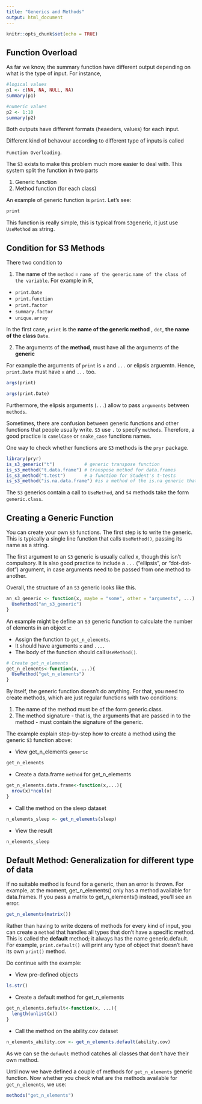 ```yaml
---
title: "Generics and Methods"
output: html_document
---
```


```r
knitr::opts_chunk$set(echo = TRUE)
```

## Function Overload

As far we know, the summary function have different output depending on what is the type of input. For instance, 

```r
#logical values
p1 <- c(NA, NA, NULL, NA)
summary(p1)

#numeric values
p2 <- 1:10
summary(p2)
```

Both outputs have different formats (heaeders, values) for each input.

Different kind of behavour according to different type of inputs is called

`Function Overloading`.

The `S3` exists to make this problem much more easier to deal with. This system split the function in two parts

1. Generic function
2. Method function (for each class)

An example of generic function is `print`. Let's see:

```r
print
```

This function is really simple, this is typical from `S3`generic, it just use `UseMethod` as string. 

## Condition for S3 Methods
There two condition to

1. The name of the `method` = `name of the generic`.`name of the class of the variable`. For example in R,

- `print.Date`
- `print.function`
- `print.factor`
- `summary.factor`
- `unique.array`

In the first case, `print` is the **name of the generic method** , `dot`, **the name of the class** `Date`.


2. The arguments of the **method**, must have all the arguments of the **generic**

For example the arguments of `print` is `x` and `...` or elipsis arguemtn. Hence, `print.Date` must have `x` and `...` too. 

```r
args(print)
```

```r
args(print.Date)
```

Furthermore, the elipsis arguments (`...`) allow to pass `arguments` between `methods`.

Sometimes, there are confusion between generic functions and other functions that people usually write. `S3` use `.` to specify `methods`. Therefore, a good practice is `camelCase` or `snake_case` functions names.

One way to check whether functions are `S3` methods is the `pryr` package.

```r
library(pryr)
is_s3_generic("t")           # generic transpose function
is_s3_method("t.data.frame") # transpose method for data.frames
is_s3_method("t.test")       # a function for Student's t-tests
is_s3_method("is.na.data.frame") #is a method of the is.na generic that acts on data.frame objects.
```

The `S3` generics contain a call to `UseMethod`, and `S4` methods take the form `generic.class`.


## Creating a Generic Function

You can create your own `S3` functions. The first step is to write the generic. This is typically a single line function that calls `UseMethod()`, passing its name as a string.

The first argument to an `S3` generic is usually called x, though this isn't compulsory. It is also good practice to include a `...` ("ellipsis", or "dot-dot-dot") argument, in case arguments need to be passed from one method to another.

Overall, the structure of an `S3` generic looks like this.


```r
an_s3_generic <- function(x, maybe = "some", other = "arguments", ...) {
  UseMethod("an_s3_generic")
}
```

An example might be define an `S3` generic function to calculate the number of elements in an object `x`:
  
- Assign the function to `get_n_elements`.
- It should have arguments `x` and `....`
- The body of the function should call `UseMethod()`.


```r
# Create get_n_elements
get_n_elements<-function(x, ...){
  UseMethod("get_n_elements")
}
```

By itself, the generic function doesn't do anything. For that, you need to create methods, which are just regular functions with two conditions:

1. The name of the method must be of the form generic.class.
2. The method signature - that is, the arguments that are passed in to the method - must contain the signature of the generic.

The example explain step-by-step how to create a method using the generic `S3` function above:


-  View get_n_elements `generic`
```r
get_n_elements
```

- Create a data.frame `method` for get_n_elements
```r
get_n_elements.data.frame<-function(x,...){
  nrow(x)*ncol(x)
}
```

- Call the method on the sleep dataset
```r
n_elements_sleep <- get_n_elements(sleep) 
```

- View the result
```r
n_elements_sleep
```

## Default Method: Generalization for different type of data

If no suitable method is found for a generic, then an error is thrown. For example, at the moment, get_n_elements() only has a method available for data.frames. If you pass a matrix to get_n_elements() instead, you'll see an error.

```r
get_n_elements(matrix())
```

Rather than having to write dozens of methods for every kind of input, you can create a `method` that handles all types that don't have a specific method. This is called the **default** method; it always has the name generic.default. For example, `print.default()` will print any type of object that doesn't have its own `print()` method.

Do continue with the example:


- View pre-defined objects
```r
ls.str()
```

- Create a default method for get_n_elements

```r
get_n_elements.default<-function(x, ...){
  length(unlist(x))
}
```

- Call the method on the ability.cov dataset

```r
n_elements_ability.cov <- get_n_elements.default(ability.cov)
```

As we can se the `default` method catches all classes that don't have their own method.

Until now we have defined a couple of methods for `get_n_elements` generic function. Now whether you check what are the methods available for `get_n_elements`, we use:

```r
methods("get_n_elements")
```

















